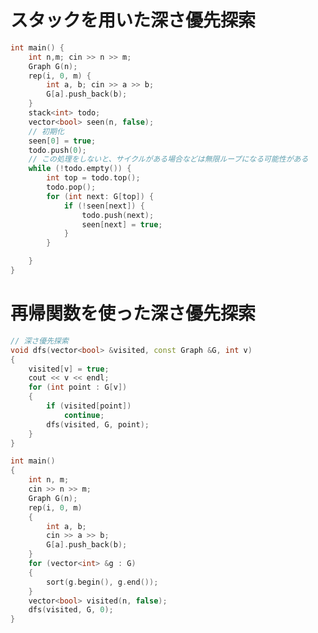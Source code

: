 # スタックを用いた深さ優先探索

```C++
int main() {
    int n,m; cin >> n >> m;
    Graph G(n);
    rep(i, 0, m) {
        int a, b; cin >> a >> b;
        G[a].push_back(b);
    }
    stack<int> todo;
    vector<bool> seen(n, false);
    // 初期化
    seen[0] = true;
    todo.push(0);
    // この処理をしないと、サイクルがある場合などは無限ループになる可能性がある
    while (!todo.empty()) {
        int top = todo.top();
        todo.pop();
        for (int next: G[top]) {
            if (!seen[next]) {
                todo.push(next);
                seen[next] = true;
            }
        }

    }
}
```

# 再帰関数を使った深さ優先探索

```C++
// 深さ優先探索
void dfs(vector<bool> &visited, const Graph &G, int v)
{
    visited[v] = true;
    cout << v << endl;
    for (int point : G[v])
    {
        if (visited[point])
            continue;
        dfs(visited, G, point);
    }
}

int main()
{
    int n, m;
    cin >> n >> m;
    Graph G(n);
    rep(i, 0, m)
    {
        int a, b;
        cin >> a >> b;
        G[a].push_back(b);
    }
    for (vector<int> &g : G)
    {
        sort(g.begin(), g.end());
    }
    vector<bool> visited(n, false);
    dfs(visited, G, 0);
}
```
